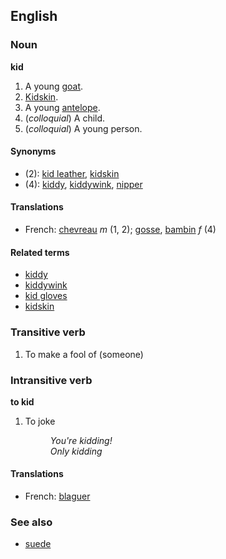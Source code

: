 ==English==
===Noun===
'''kid'''

#A young [[goat]].
#[[Kidskin]].
#A young [[antelope]].
#(''colloquial'') A child.
#(''colloquial'') A young person.

====Synonyms====
*(2): [[kid leather]], [[kidskin]]
*(4): [[kiddy]], [[kiddywink]], [[nipper]]

====Translations====
*French: [[chevreau]] ''m'' (1, 2); [[gosse]], [[bambin]] ''f'' (4)

====Related terms====
*[[kiddy]]
*[[kiddywink]]
*[[kid gloves]]
*[[kidskin]]

===Transitive verb===
#To make a fool of (someone)

===Intransitive verb===
'''to kid'''

#To joke
#:''You're kidding!''
#:''Only kidding''

====Translations====
*French: [[blaguer]]

===See also===
*[[suede]]